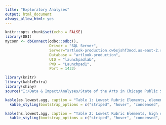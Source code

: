 ```yaml
---
title: "Exploratory Analyses"
output: html_document
always_allow_html: yes
---
```


```r
knitr::opts_chunk$set(echo = FALSE)
library(DBI)
myconn <- dbConnect(odbc::odbc(), 
                    Driver = "SQL Server",
                    Server="artlook-production.cw6sjshf3ncd.us-east-2.rds.amazonaws.com",
                    Database = "artlook-production",
                    UID = "launchpadlab",
                    PWD = "Launchpad1",
                    Port = 1433)
```

```r
library(knitr)
library(kableExtra)
library(shiny)
source("I:/Data & Impact/Analyses/State of the Arts in Chicago Public Schools/scripts/exploratory.R")
```

```r
kable(es.lowest.agg, caption = "Table 1: Lowest Rubric Elements, elementary schools") %>%
  kable_styling(bootstrap_options = c("striped", "hover", "condensed", "responsive", "bordered"))
```


```r
kable(hs.lowest.agg, caption = "Table 2: Lowest Rubric Elements, high schools") %>%
  kable_styling(bootstrap_options = c("striped", "hover", "condensed", "responsive", "bordered"))
```

